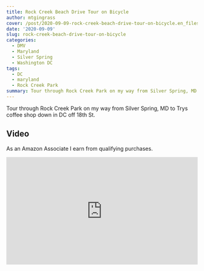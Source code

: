 ```yaml
---
title: Rock Creek Beach Drive Tour on Bicycle
author: mtgingrass
cover: /post/2020-09-09-rock-creek-beach-drive-tour-on-bicycle.en_files/tryst.png
date: '2020-09-09'
slug: rock-creek-beach-drive-tour-on-bicycle
categories:
  - DMV
  - Maryland
  - Silver Spring
  - Washington DC
tags:
  - DC
  - maryland
  - Rock Creek Park
summary: Tour through Rock Creek Park on my way from Silver Spring, MD to Trys coffee shop down in DC off 18th St.
---
```


Tour through Rock Creek Park on my way from Silver Spring, MD to Trys coffee shop down in DC off 18th St.

## Video

As an Amazon Associate I earn from qualifying purchases.

<style>.embed-container { position: relative; padding-bottom: 56.25%; height: 0; overflow: hidden; max-width: 100%; } .embed-container iframe, .embed-container object, .embed-container embed { position: absolute; top: 0; left: 0; width: 100%; height: 100%; }</style><div class='embed-container'><iframe src='https://www.youtube.com/embed/n8ez1rBg4Zg' frameborder='0' allowfullscreen></iframe></div>